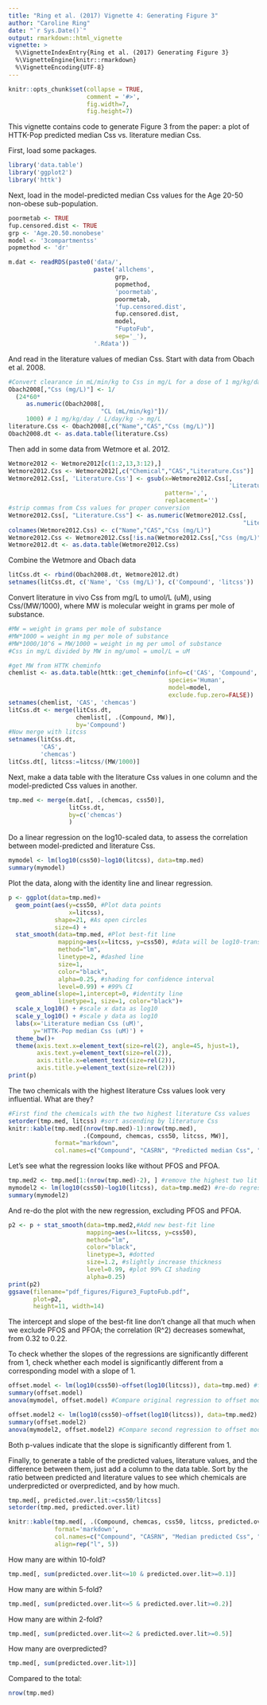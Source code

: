 ```yaml
---
title: "Ring et al. (2017) Vignette 4: Generating Figure 3"
author: "Caroline Ring"
date: "`r Sys.Date()`"
output: rmarkdown::html_vignette
vignette: >
  %\VignetteIndexEntry{Ring et al. (2017) Generating Figure 3}
  %\VignetteEngine{knitr::rmarkdown}
  %\VignetteEncoding{UTF-8}
---
```


```r
knitr::opts_chunk$set(collapse = TRUE, 
                      comment = '#>', 
                      fig.width=7, 
                      fig.height=7)
```

This vignette contains code to generate Figure 3 from the paper: a plot of HTTK-Pop predicted median Css vs. literature median Css.

First, load some packages.
```r
library('data.table')
library('ggplot2')
library('httk')
```

Next, load in the model-predicted median Css values for the Age 20-50 non-obese sub-population.
```r
poormetab <- TRUE
fup.censored.dist <- TRUE
grp <- 'Age.20.50.nonobese'
model <- '3compartmentss'
popmethod <- 'dr'

m.dat <- readRDS(paste0('data/',
                        paste('allchems',
                              grp,
                              popmethod,
                              'poormetab',
                              poormetab,
                              'fup.censored.dist',
                              fup.censored.dist,
                              model,
                              "FuptoFub",
                              sep='_'),
                        '.Rdata'))
```

And read in the literature values of median Css. Start with data from Obach et al. 2008.
```r
#Convert clearance in mL/min/kg to Css in mg/L for a dose of 1 mg/kg/day
Obach2008[,"Css (mg/L)"] <- 1/
  (24*60*
     as.numeric(Obach2008[,
                          "CL (mL/min/kg)"])/
     1000) # 1 mg/kg/day / L/day/kg -> mg/L
literature.Css <- Obach2008[,c("Name","CAS","Css (mg/L)")]
Obach2008.dt <- as.data.table(literature.Css)
```

Then add in some data from Wetmore et al. 2012.
```r
Wetmore2012 <- Wetmore2012[c(1:2,13,3:12),]
Wetmore2012.Css <- Wetmore2012[,c("Chemical","CAS","Literature.Css")]
Wetmore2012.Css[, 'Literature.Css'] <- gsub(x=Wetmore2012.Css[,
                                                              'Literature.Css'], 
                                            pattern=',', 
                                            replacement='')
#strip commas from Css values for proper conversion
Wetmore2012.Css[, "Literature.Css"] <- as.numeric(Wetmore2012.Css[,
                                                                  "Literature.Css"])
colnames(Wetmore2012.Css) <- c("Name","CAS","Css (mg/L)")
Wetmore2012.Css <- Wetmore2012.Css[!is.na(Wetmore2012.Css[,"Css (mg/L)"]),]
Wetmore2012.dt <- as.data.table(Wetmore2012.Css)
```

Combine the Wetmore and Obach data
```r
litCss.dt <- rbind(Obach2008.dt, Wetmore2012.dt)
setnames(litCss.dt, c('Name', 'Css (mg/L)'), c('Compound', 'litcss'))
```

Convert literature in vivo Css from mg/L to umol/L (uM), using Css/(MW/1000), where MW is molecular weight in grams per mole of substance.
```r
#MW = weight in grams per mole of substance
#MW*1000 = weight in mg per mole of substance
#MW*1000/10^6 = MW/1000 = weight in mg per umol of substance
#Css in mg/L divided by MW in mg/umol = umol/L = uM

#get MW from HTTK cheminfo
chemlist <- as.data.table(httk::get_cheminfo(info=c('CAS', 'Compound', 'MW'),
                                             species='Human',
                                             model=model,
                                             exclude.fup.zero=FALSE))
setnames(chemlist, 'CAS', 'chemcas')
litCss.dt <- merge(litCss.dt,
                   chemlist[, .(Compound, MW)],
                   by='Compound')
#Now merge with litcss
setnames(litCss.dt,
         'CAS',
         'chemcas')
litCss.dt[, litcss:=litcss/(MW/1000)]
```

Next, make a data table with the literature Css values in one column and the model-predicted Css values in another.
```r
tmp.med <- merge(m.dat[, .(chemcas, css50)],
                 litCss.dt,
                 by=c('chemcas')
                 )
```

Do a linear regression on the log10-scaled data, to assess the correlation between model-predicted and literature Css.
```r
mymodel <- lm(log10(css50)~log10(litcss), data=tmp.med)
summary(mymodel)
```

Plot the data, along with the identity line and linear regression.
```r
p <- ggplot(data=tmp.med)+
  geom_point(aes(y=css50, #Plot data points
                 x=litcss),
             shape=21, #As open circles
             size=4) +
  stat_smooth(data=tmp.med, #Plot best-fit line
              mapping=aes(x=litcss, y=css50), #data will be log10-transformed before this is done, so this is the same as the linear regression above
              method="lm",
              linetype=2, #dashed line
              size=1,
              color="black",
              alpha=0.25, #shading for confidence interval
              level=0.99) + #99% CI
  geom_abline(slope=1,intercept=0, #identity line
              linetype=1, size=1, color="black")+ 
  scale_x_log10() + #scale x data as log10
  scale_y_log10() + #scale y data as log10
  labs(x='Literature median Css (uM)', 
       y='HTTK-Pop median Css (uM)') +
  theme_bw()+
  theme(axis.text.x=element_text(size=rel(2), angle=45, hjust=1),
        axis.text.y=element_text(size=rel(2)),
        axis.title.x=element_text(size=rel(2)),
        axis.title.y=element_text(size=rel(2)))
print(p)
```

The two chemicals with the highest literature Css values look very influential. What are they?
```r
#First find the chemicals with the two highest literature Css values
setorder(tmp.med, litcss) #sort ascending by literature Css
knitr::kable(tmp.med[(nrow(tmp.med)-1):nrow(tmp.med),
                     .(Compound, chemcas, css50, litcss, MW)],
             format="markdown",
             col.names=c("Compound", "CASRN", "Predicted median Css", "Literature median Css", "MW (g/mol)"))
```

Let's see what the regression looks like without PFOS and PFOA.
```r
tmp.med2 <- tmp.med[1:(nrow(tmp.med)-2), ] #remove the highest two lit Css chemicals
mymodel2 <- lm(log10(css50)~log10(litcss), data=tmp.med2) #re-do regression
summary(mymodel2)
```

And re-do the plot with the new regression, excluding PFOS and PFOA.
```r
p2 <- p + stat_smooth(data=tmp.med2,#Add new best-fit line
                      mapping=aes(x=litcss, y=css50),
                      method="lm",
                      color="black",
                      linetype=3, #dotted
                      size=1.2, #slightly increase thickness
                      level=0.99, #plot 99% CI shading
                      alpha=0.25)
print(p2)
ggsave(filename="pdf_figures/Figure3_FuptoFub.pdf",
       plot=p2,
       height=11, width=14)
```

The intercept and slope of the best-fit line don't change all that much when we exclude PFOS and PFOA; the correlation (R^2) decreases somewhat, from 0.32 to 0.22.

To check whether the slopes of the regressions are significantly different from 1, check whether each model is significantly different from a corresponding model with a slope of 1.

```r
offset.model <- lm(log10(css50)~offset(log10(litcss)), data=tmp.med) #forces slope of 1
summary(offset.model)
anova(mymodel, offset.model) #Compare original regression to offset model

offset.model2 <- lm(log10(css50)~offset(log10(litcss)), data=tmp.med2) #forces slope of 1
summary(offset.model2)
anova(mymodel2, offset.model2) #Compare second regression to offset model
```

Both p-values indicate that the slope is significantly different from 1.

Finally, to generate a table of the predicted values, literature values, and the difference between them, just add a column to the data table. Sort by the ratio between predicted and literature values to see which chemicals are underpredicted or overpredicted, and by how much.

```r
tmp.med[, predicted.over.lit:=css50/litcss]
setorder(tmp.med, predicted.over.lit)
```

```r
knitr::kable(tmp.med[, .(Compound, chemcas, css50, litcss, predicted.over.lit)], 
             format='markdown',
             col.names=c("Compound", "CASRN", "Median predicted Css", "Median literature Css", "Ratio of median predicted to median literature Css"),
             align=rep("l", 5))
```

How many are within 10-fold?
```r
tmp.med[, sum(predicted.over.lit<=10 & predicted.over.lit>=0.1)]
```

How many are within 5-fold?
```r
tmp.med[, sum(predicted.over.lit<=5 & predicted.over.lit>=0.2)]
```

How many are within 2-fold?
```r
tmp.med[, sum(predicted.over.lit<=2 & predicted.over.lit>=0.5)]
```

How many are overpredicted?
```r
tmp.med[, sum(predicted.over.lit>1)]
```

Compared to the total:
```r
nrow(tmp.med)
```